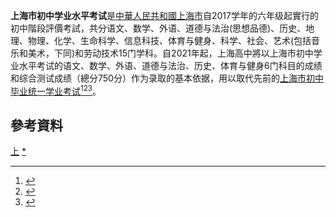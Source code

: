 {{Expert needed|subject=上海教育|time=2020-06-29T12:31:56+00:00}}
'''上海市初中学业水平考试'''是[[中華人民共和國|中華人民共和國]][[上海市|上海市]]自2017学年的六年级起實行的初中階段評價考試，共分语文、数学、外语、道德与法治(思想品德)、历史、地理、物理、化学、生命科学、信息科技、体育与健身、科学、社会、艺术(包括音乐和美术，下同)和劳动技术15门学科。自2021年起，上海高中將以上海市初中学业水平考试的语文、数学、外语、道德与法治、历史、体育与健身6门科目的成绩和综合测试成绩（總分750分）作为录取的基本依据，用以取代先前的[[上海市初中毕业统一学业考试|上海市初中毕业统一学业考试]]<ref>{{cite news |title=新中考丨政策回放：除了总分从630分到750分，新中考还有哪些变化？ |url=http://www.shxwcb.com/469238.html |publisher=新聞晨報 |accessdate=2020-06-29 |archive-date=2020-06-29 |archive-url=https://web.archive.org/web/20200629132523/http://www.shxwcb.com/469238.html |dead-url=no }}</ref><ref>{{cite news |title=关于印发《上海市初中学业水平考试实施办法》的通知 |url=http://edu.sh.gov.cn/html/xxgk/201904/424042019002.html |publisher=上海市教育委員會 |accessdate=2020-06-29 |archive-date=2020-02-01 |archive-url=https://web.archive.org/web/20200201145547/http://edu.sh.gov.cn/html/xxgk/201904/424042019002.html |dead-url=no }}</ref><ref>{{cite news|title=2019年上海市初中学业水平考试实施办法|2=全文|url=http://sh.bendibao.com/news/201946/204013.shtm|publisher=上海教育|accessdate=2020-06-29|archive-date=2020-07-02|archive-url=https://web.archive.org/web/20200702011350/http://sh.bendibao.com/news/201946/204013.shtm|dead-url=no}}</ref>。


== 參考資料 ==
{{Reflist|2}}

[[Category:初级中等教育毕业考试|上]]
[[Category:上海中等教育|*]]
{{SH-stub}}
